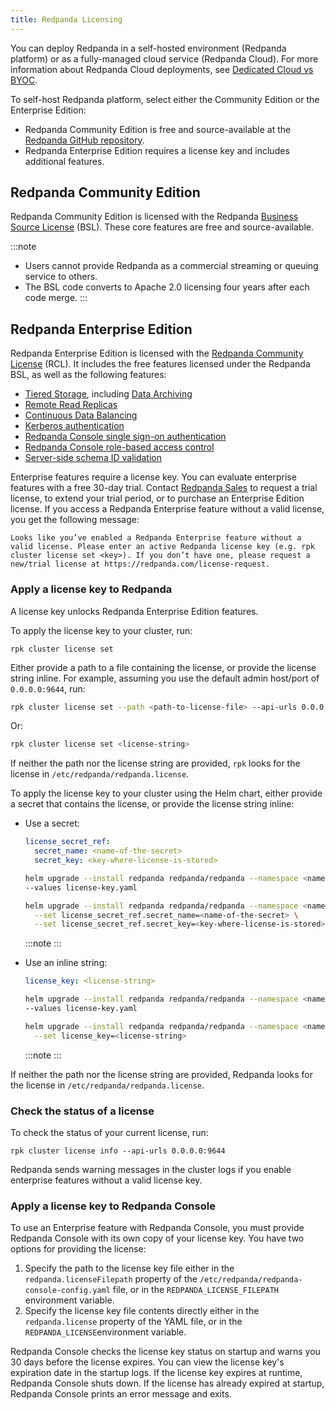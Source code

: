 ```yaml
---
title: Redpanda Licensing
---
```


<head>
    <meta name="title" content="Redpanda licensing | Redpanda Docs"/>
    <meta name="description" content="Redpanda is free and source-available at the Redpanda GitHub repo. Additional features are included with an enterprise license."/>
    <link rel="canonical" href="https://docs.redpanda.com/docs/get-started/licenses/" />
</head>


You can deploy Redpanda in a self-hosted environment (Redpanda platform) or as a fully-managed cloud service (Redpanda Cloud). For more information about Redpanda Cloud deployments, see [Dedicated Cloud vs BYOC](../../deploy/deployment-option/cloud/dedicated-byoc/).

To self-host Redpanda platform, select either the Community Edition or the Enterprise Edition:
- Redpanda Community Edition is free and source-available at the [Redpanda GitHub repository](https://github.com/redpanda-data/redpanda). 
- Redpanda Enterprise Edition requires a license key and includes additional features.

## Redpanda Community Edition

Redpanda Community Edition is licensed with the Redpanda [Business Source License](https://github.com/redpanda-data/redpanda/blob/dev/licenses/bsl.md) (BSL). These core features are free and source-available. 

:::note
* Users cannot provide Redpanda as a commercial streaming or queuing service to others. 
* The BSL code converts to Apache 2.0 licensing four years after each code merge.
:::


## Redpanda Enterprise Edition

Redpanda Enterprise Edition is licensed with the [Redpanda Community License](https://github.com/redpanda-data/redpanda/blob/dev/licenses/rcl.md) (RCL). It includes the free features licensed under the Redpanda BSL, as well as the following features:

* [Tiered Storage](../../manage/tiered-storage), including [Data Archiving](../../manage/data-archiving)
* [Remote Read Replicas](../../manage/remote-read-replicas)
* [Continuous Data Balancing](../../manage/cluster-maintenance/continuous-data-balancing)
* [Kerberos authentication](../../manage/security/authentication/#enable-kerberos)
* [Redpanda Console single sign-on authentication](../../manage/security/console/authentication)
* [Redpanda Console role-based access control](../../manage/security/console/authorization)
* [Server-side schema ID validation](../../manage/schema-id-validation)

Enterprise features require a license key. You can evaluate enterprise features with a free 30-day trial. Contact [Redpanda Sales](https://redpanda.com/try-redpanda?section=enterprise-trial) to request a trial license, to extend your trial period, or to purchase an Enterprise Edition license. If you access a Redpanda Enterprise feature without a valid license, you get the following message: 

```
Looks like you’ve enabled a Redpanda Enterprise feature without a valid license. Please enter an active Redpanda license key (e.g. rpk cluster license set <key>). If you don’t have one, please request a new/trial license at https://redpanda.com/license-request.
```

### Apply a license key to Redpanda

A license key unlocks Redpanda Enterprise Edition features.

<Tabs groupId="platform" queryString>
<TabItem value="manual" label="Manual (Linux or Docker)" default>

To apply the license key to your cluster, run:

`rpk cluster license set` 

Either provide a path to a file containing the license, or provide the license string inline. For example, assuming you use the default admin host/port of `0.0.0.0:9644`, run:

```bash
rpk cluster license set --path <path-to-license-file> --api-urls 0.0.0.0:9644
```

Or:

```bash
rpk cluster license set <license-string>
```

If neither the path nor the license string are provided, `rpk` looks for the license in `/etc/redpanda/redpanda.license`.

</TabItem>
<TabItem value="kubernetes" label="Kubernetes">

To apply the license key to your cluster using the Helm chart, 
either provide a secret that contains the license, or provide the license string inline:

- Use a secret:

  <Tabs groupId="helm-config" queryString>
  <TabItem value="values" label="--values">

  ```yaml title="license-key.yaml"
  license_secret_ref:
    secret_name: <name-of-the-secret>
    secret_key: <key-where-license-is-stored>
  ```

  ```bash
  helm upgrade --install redpanda redpanda/redpanda --namespace <namespace> --create-namespace \
  --values license-key.yaml
  ```

  </TabItem>
  <TabItem value="flags" label="--set">

  ```bash
  helm upgrade --install redpanda redpanda/redpanda --namespace <namespace> --create-namespace \
    --set license_secret_ref.secret_name=<name-of-the-secret> \
    --set license_secret_ref.secret_key=<key-where-license-is-stored>
  ```

  </TabItem>
  </Tabs>

  :::note
  <ValuesYaml path="license_secret_ref"/>
  :::

- Use an inline string:

  <Tabs groupId="helm-config" queryString>
  <TabItem value="values" label="--values">

  ```yaml title="license-key.yaml"
  license_key: <license-string>
  ```

  ```bash
  helm upgrade --install redpanda redpanda/redpanda --namespace <namespace> --create-namespace \
  --values license-key.yaml
  ```

  </TabItem>
  <TabItem value="flags" label="--set">

  ```bash
  helm upgrade --install redpanda redpanda/redpanda --namespace <namespace> --create-namespace \
    --set license_key=<license-string> 
  ```

  </TabItem>
  </Tabs>

  :::note
  <ValuesYaml path="license_key"/>
  :::

If neither the path nor the license string are provided, Redpanda looks for the license in `/etc/redpanda/redpanda.license`.

</TabItem>
</Tabs>

### Check the status of a license

To check the status of your current license, run:

`rpk cluster license info --api-urls 0.0.0.0:9644`

Redpanda sends warning messages in the cluster logs if you enable enterprise features without a valid license key.

### Apply a license key to Redpanda Console

To use an Enterprise feature with Redpanda Console, you must provide Redpanda Console with its own copy of your license key.
You have two options for providing the license:

1. Specify the path to the license key file either in the `redpanda.licenseFilepath` property of the `/etc/redpanda/redpanda-console-config.yaml` file, or in the `REDPANDA_LICENSE_FILEPATH` environment variable.
2. Specify the license key file contents directly either in the `redpanda.license` property of the YAML file, or in the `REDPANDA_LICENSE`environment variable.

Redpanda Console checks the license key status on startup and warns you 30 days before the license expires. You can view the license key's expiration date in the startup logs.
If the license key expires at runtime, Redpanda Console shuts down. If the license has already
expired at startup, Redpanda Console prints an error message and exits.
